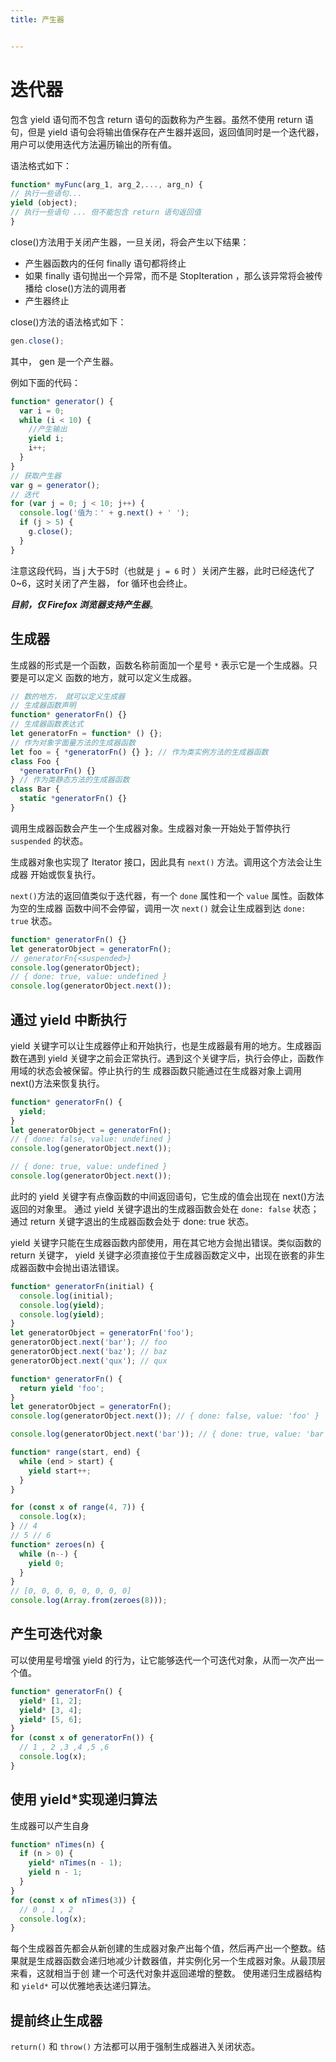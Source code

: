 ```yaml
---
title: 产生器


---
```


# 迭代器

包含 yield 语句而不包含 return 语句的函数称为产生器。虽然不使用 return 语句，但是 yield 语句会将输出值保存在产生器并返回，返回值同时是一个迭代器，用户可以使用迭代方法遍历输出的所有值。

语法格式如下：

```js
function* myFunc(arg_1, arg_2,..., arg_n) {
// 执行一些语句...
yield (object);
// 执行一些语句 ... 但不能包含 return 语句返回值
}
```

close()方法用于关闭产生器，一旦关闭，将会产生以下结果：

- 产生器函数内的任何 finally 语句都将终止
- 如果 finally 语句抛出一个异常，而不是 StopIteration ，那么该异常将会被传播给 close()方法的调用者
- 产生器终止

close()方法的语法格式如下：

```js
gen.close();
```

其中， gen 是一个产生器。

例如下面的代码：

```js
function* generator() {
  var i = 0;
  while (i < 10) {
    //产生输出
    yield i;
    i++;
  }
}
// 获取产生器
var g = generator();
// 迭代
for (var j = 0; j < 10; j++) {
  console.log('值为：' + g.next() + ' ');
  if (j > 5) {
    g.close();
  }
}
```

注意这段代码，当 j 大于5时（也就是 `j = 6` 时 ）关闭产生器，此时已经迭代了0~6，这时关闭了产生器， for 循环也会终止。

**_目前，仅 Firefox 浏览器支持产生器_**。

## 生成器

生成器的形式是一个函数，函数名称前面加一个星号 `*` 表示它是一个生成器。只要是可以定义 函数的地方，就可以定义生成器。

```js
// 数的地方， 就可以定义生成器
// 生成器函数声明
function* generatorFn() {}
// 生成器函数表达式
let generatorFn = function* () {};
// 作为对象字面量方法的生成器函数
let foo = { *generatorFn() {} }; // 作为类实例方法的生成器函数
class Foo {
  *generatorFn() {}
} // 作为类静态方法的生成器函数
class Bar {
  static *generatorFn() {}
}
```

调用生成器函数会产生一个生成器对象。生成器对象一开始处于暂停执行 `suspended` 的状态。

生成器对象也实现了 Iterator 接口，因此具有 `next()` 方法。调用这个方法会让生成器 开始或恢复执行。

`next()`方法的返回值类似于迭代器，有一个 `done` 属性和一个 `value` 属性。函数体为空的生成器 函数中间不会停留，调用一次 `next()` 就会让生成器到达 `done: true` 状态。

```js
function* generatorFn() {}
let generatorObject = generatorFn();
// generatorFn{<suspended>}
console.log(generatorObject);
// { done: true, value: undefined }
console.log(generatorObject.next());
```

## 通过 yield 中断执行

yield 关键字可以让生成器停止和开始执行，也是生成器最有用的地方。生成器函数在遇到 yield 关键字之前会正常执行。遇到这个关键字后，执行会停止，函数作用域的状态会被保留。停止执行的生 成器函数只能通过在生成器对象上调用
next()方法来恢复执行。

```js
function* generatorFn() {
  yield;
}
let generatorObject = generatorFn();
// { done: false, value: undefined }
console.log(generatorObject.next());

// { done: true, value: undefined }
console.log(generatorObject.next());
```

此时的 yield 关键字有点像函数的中间返回语句，它生成的值会出现在 next()方法返回的对象里。 通过 yield 关键字退出的生成器函数会处在 `done: false` 状态；通过 return 关键字退出的生成器函数会处于 done: true 状态。

yield 关键字只能在生成器函数内部使用，用在其它地方会抛出错误。类似函数的 return 关键字， yield 关键字必须直接位于生成器函数定义中，出现在嵌套的非生成器函数中会抛出语法错误。

```js
function* generatorFn(initial) {
  console.log(initial);
  console.log(yield);
  console.log(yield);
}
let generatorObject = generatorFn('foo');
generatorObject.next('bar'); // foo
generatorObject.next('baz'); // baz
generatorObject.next('qux'); // qux
```

```js
function* generatorFn() {
  return yield 'foo';
}
let generatorObject = generatorFn();
console.log(generatorObject.next()); // { done: false, value: 'foo' }

console.log(generatorObject.next('bar')); // { done: true, value: 'bar' }
```

```js
function* range(start, end) {
  while (end > start) {
    yield start++;
  }
}

for (const x of range(4, 7)) {
  console.log(x);
} // 4
// 5 // 6
function* zeroes(n) {
  while (n--) {
    yield 0;
  }
}
// [0, 0, 0, 0, 0, 0, 0, 0]
console.log(Array.from(zeroes(8)));
```

## 产生可迭代对象

可以使用星号增强 yield 的行为，让它能够迭代一个可迭代对象，从而一次产出一个值。

```js
function* generatorFn() {
  yield* [1, 2];
  yield* [3, 4];
  yield* [5, 6];
}
for (const x of generatorFn()) {
  // 1 , 2 ,3 ,4 ,5 ,6
  console.log(x);
}
```

## 使用 yield\*实现递归算法

生成器可以产生自身

```js
function* nTimes(n) {
  if (n > 0) {
    yield* nTimes(n - 1);
    yield n - 1;
  }
}
for (const x of nTimes(3)) {
  // 0 , 1 , 2
  console.log(x);
}
```

每个生成器首先都会从新创建的生成器对象产出每个值，然后再产出一个整数。结果就是生成器函数会递归地减少计数器值，并实例化另一个生成器对象。从最顶层来看，这就相当于创 建一个可迭代对象并返回递增的整数。 使用递归生成器结构和 `yield*` 可以优雅地表达递归算法。

## 提前终止生成器

`return()` 和 `throw()` 方法都可以用于强制生成器进入关闭状态。

            